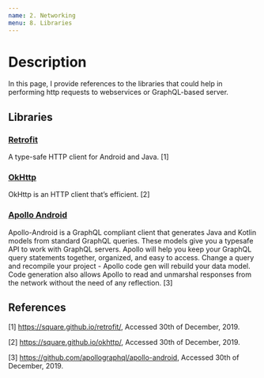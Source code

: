 ```yaml
---
name: 2. Networking
menu: 8. Libraries
---
```


# Description

In this page, I provide references to the libraries that could help in performing http requests to webservices or GraphQL-based server.

## Libraries

### [Retrofit](https://square.github.io/retrofit/)

A type-safe HTTP client for Android and Java. [1]

### [OkHttp](https://square.github.io/okhttp/)

OkHttp is an HTTP client that’s efficient. [2]

### [Apollo Android](https://github.com/apollographql/apollo-android)

Apollo-Android is a GraphQL compliant client that generates Java and Kotlin models from standard GraphQL queries. These models give you a typesafe API to work with GraphQL servers. Apollo will help you keep your GraphQL query statements together, organized, and easy to access. Change a query and recompile your project - Apollo code gen will rebuild your data model. Code generation also allows Apollo to read and unmarshal responses from the network without the need of any reflection. [3]

## References

[1] https://square.github.io/retrofit/, Accessed 30th of December, 2019.

[2] https://square.github.io/okhttp/, Accessed 30th of December, 2019.

[3] https://github.com/apollographql/apollo-android, Accessed 30th of December, 2019.
